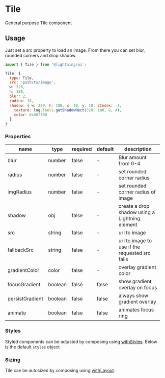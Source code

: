 
# Tile

General purpose Tile component

## Usage

Just set a src property to load an image. From there you can set blur, rounded corners and drop shadow.

```js
import { Tile } from '@lightning/ui';

Tile: {
  type: Tile,
  src: 'path/to/image',
  w: 320,
  h: 180,
  blur: 2,
  radius: 16,
  shadow: { w: 320, h: 180, x: 10, y: 10, zIndex: -1,
    texture: lng.Tools.getShadowRect(320, 180, 8, 4),
    color: 0x00ff00
  }
}
```

<Canvas>
  <Story id="elements-tile--basic" />
</Canvas>

### Properties

| name            | type    | required | default | description                                    |
| --------------- | ------- | -------- | ------- | ---------------------------------------------- |
| blur            | number  | false    | -       | Blur amount from 0-4                           |
| radius          | number  | false    | -       | set rounded corner radius                      |
| imgRadius       | number  | false    | -       | set rounded corner radius of image             |
| shadow          | obj     | false    | -       | create a drop shadow using a Lightning element |
| src             | string  | false    | -       | url to image                                   |
| fallbackSrc     | string  | false    | -       | url to image to use if the requested src fails |
| gradientColor   | color   | false    | -       | overlay gradient color                         |
| focusGradient   | boolean | false    | false   | show gradient overlay on focus                 |
| persistGradient | boolean | false    | false   | always show gradient overlay                   |
| animate         | boolean | false    | false   | animates focus ring                            |

### Styles

Styled components can be adjusted by composing using [withStyles](?path=/docs/mixins-withstyles--basic). Below is the default `styles` object

<Theme theme={Tile.styles} />

### Sizing

Tile can be autosized by composing using [withLayout](?path=/docs/mixins-withlayout--basic).
